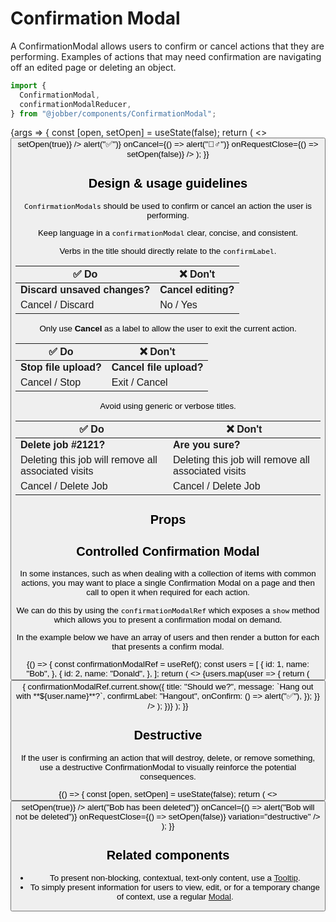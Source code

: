 
# Confirmation Modal

<ComponentStatus stage="pre" responsive="yes" accessible="yes" />

<Meta
  title="Components/Overlays/ConfirmationModal"
  component={ConfirmationModal}
/>

A ConfirmationModal allows users to confirm or cancel actions that they are
performing. Examples of actions that may need confirmation are navigating off an
edited page or deleting an object.

```ts
import {
  ConfirmationModal,
  confirmationModalReducer,
} from "@jobber/components/ConfirmationModal";
```

<Canvas>
  <Story
    name="ConfirmationModal"
    args={{
      title: "Should we?",
      message: `Let's do **something**!`,
      confirmLabel: "Do it",
    }}
  >
    {args => {
      const [open, setOpen] = useState(false);
      return (
        <>
          <Button label="Open" onClick={() => setOpen(true)} />
          <ConfirmationModal
            {...args}
            open={open}
            onConfirm={() => alert("✅")}
            onCancel={() => alert("🙅‍♂️")}
            onRequestClose={() => setOpen(false)}
          />
        </>
      );
    }}
  </Story>
</Canvas>

## Design & usage guidelines

`ConfirmationModals` should be used to confirm or cancel an action the user is
performing.

Keep language in a `confirmationModal` clear, concise, and consistent.

Verbs in the title should directly relate to the `confirmLabel`.

| **✅ Do**                    | **❌ Don't**        |
| ---------------------------- | ------------------- |
| **Discard unsaved changes?** | **Cancel editing?** |
| Cancel / Discard             | No / Yes            |

Only use **Cancel** as a label to allow the user to exit the current action.

| **✅ Do**             | **❌ Don't**            |
| --------------------- | ----------------------- |
| **Stop file upload?** | **Cancel file upload?** |
| Cancel / Stop         | Exit / Cancel           |

Avoid using generic or verbose titles.

| **✅ Do**                                           | **❌ Don't**                                        |
| --------------------------------------------------- | --------------------------------------------------- |
| **Delete job #2121?**                               | **Are you sure?**                                   |
| Deleting this job will remove all associated visits | Deleting this job will remove all associated visits |
| Cancel / Delete Job                                 | Cancel / Delete Job                                 |

## Props

<ArgsTable of={ConfirmationModal} story="ConfirmationModal" />

## Controlled Confirmation Modal

In some instances, such as when dealing with a collection of items with common
actions, you may want to place a single Confirmation Modal on a page and then
call to open it when required for each action.

We can do this by using the `confirmationModalRef` which exposes a `show` method
which allows you to present a confirmation modal on demand.

In the example below we have an array of users and then render a button for each
that presents a confirm modal.

<Canvas>
  {() => {
    const confirmationModalRef = useRef();
    const users = [
      {
        id: 1,
        name: "Bob",
      },
      {
        id: 2,
        name: "Donald",
      },
    ];
    return (
      <>
        {users.map(user => {
          return (
            <Button
              label={`Confirm ${user.name}`}
              key={user.id}
              onClick={() => {
                confirmationModalRef.current.show({
                  title: "Should we?",
                  message: `Hang out with **${user.name}**?`,
                  confirmLabel: "Hangout",
                  onConfirm: () => alert("✅"),
                });
              }}
            />
          );
        })}
        <ConfirmationModal ref={confirmationModalRef} />
      </>
    );
  }}
</Canvas>

## Destructive

If the user is confirming an action that will destroy, delete, or remove
something, use a destructive ConfirmationModal to visually reinforce the
potential consequences.

<Canvas>
  {() => {
    const [open, setOpen] = useState(false);
    return (
      <>
        <Button
          label="Delete Bob"
          variation="destructive"
          type="secondary"
          onClick={() => setOpen(true)}
        />
        <ConfirmationModal
          title="Delete Bob?"
          message={`Deleting Bob will remove their data from your account for good.`}
          confirmLabel="Delete Bob"
          open={open}
          onConfirm={() => alert("Bob has been deleted")}
          onCancel={() => alert("Bob will not be deleted")}
          onRequestClose={() => setOpen(false)}
          variation="destructive"
        />
      </>
    );
  }}
</Canvas>

## Related components

- To present non-blocking, contextual, text-only content, use a
  [Tooltip](../?path=/docs/components-tooltip--tooltip).
- To simply present information for users to view, edit, or for a temporary
  change of context, use a regular
  [Modal](../?path=/docs/components-overlays-modal--modal).
